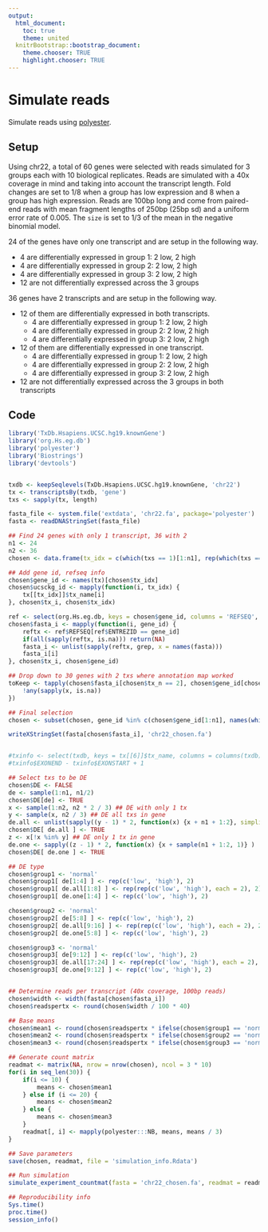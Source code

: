```yaml
---
output:
  html_document:
    toc: true
    theme: united
  knitrBootstrap::bootstrap_document:
    theme.chooser: TRUE
    highlight.chooser: TRUE
---
```


Simulate reads
==============

Simulate reads using [polyester](http://www.bioconductor.org/packages/release/bioc/html/polyester.html).

## Setup

Using chr22, a total of 60 genes were selected with reads simulated for 3 groups each with 10 biological replicates. Reads are simulated with a 40x coverage in mind and taking into account the transcript length. Fold changes are set to 1/8 when a group has low expression and 8 when a group has high expression. Reads are 100bp long and come from paired-end reads with mean fragment lengths of 250bp (25bp sd) and a uniform error rate of 0.005. The `size` is set to 1/3 of the mean in the negative binomial model.

24 of the genes have only one transcript and are setup in the following way.

* 4 are differentially expressed in group 1: 2 low, 2 high
* 4 are differentially expressed in group 2: 2 low, 2 high
* 4 are differentially expressed in group 3: 2 low, 2 high
* 12 are not differentially expressed across the 3 groups

36 genes have 2 transcripts and are setup in the following way. 

* 12 of them are differentially expressed in both transcripts.
    * 4 are differentially expressed in group 1: 2 low, 2 high
    * 4 are differentially expressed in group 2: 2 low, 2 high
    * 4 are differentially expressed in group 3: 2 low, 2 high
* 12 of them are differentially expressed in one transcript.
    * 4 are differentially expressed in group 1: 2 low, 2 high
    * 4 are differentially expressed in group 2: 2 low, 2 high
    * 4 are differentially expressed in group 3: 2 low, 2 high
* 12 are not differentially expressed across the 3 groups in both transcripts

## Code

```r
library('TxDb.Hsapiens.UCSC.hg19.knownGene')
library('org.Hs.eg.db')
library('polyester')
library('Biostrings')
library('devtools')


txdb <- keepSeqlevels(TxDb.Hsapiens.UCSC.hg19.knownGene, 'chr22')
tx <- transcriptsBy(txdb, 'gene')
txs <- sapply(tx, length)

fasta_file <- system.file('extdata', 'chr22.fa', package='polyester')
fasta <- readDNAStringSet(fasta_file)

## Find 24 genes with only 1 transcript, 36 with 2
n1 <- 24
n2 <- 36
chosen <- data.frame(tx_idx = c(which(txs == 1)[1:n1], rep(which(txs == 2), each = 2)), tx_n = rep(c(1, 2), c(n1, 109 * 2)), tx_i = c(rep(1, n1), rep(1:2, 109)))

## Add gene id, refseq info
chosen$gene_id <- names(tx)[chosen$tx_idx]
chosen$ucsckg_id <- mapply(function(i, tx_idx) {
    tx[[tx_idx]]$tx_name[i]
}, chosen$tx_i, chosen$tx_idx)

ref <- select(org.Hs.eg.db, keys = chosen$gene_id, columns = 'REFSEQ', keytype = 'ENTREZID')
chosen$fasta_i <- mapply(function(i, gene_id) {
    reftx <- ref$REFSEQ[ref$ENTREZID == gene_id]
    if(all(sapply(reftx, is.na))) return(NA)
    fasta_i <- unlist(sapply(reftx, grep, x = names(fasta)))
    fasta_i[i]
}, chosen$tx_i, chosen$gene_id)

## Drop down to 30 genes with 2 txs where annotation map worked
toKeep <- tapply(chosen$fasta_i[chosen$tx_n == 2], chosen$gene_id[chosen$tx_n == 2], function(x) { 
    !any(sapply(x, is.na))
})

## Final selection
chosen <- subset(chosen, gene_id %in% c(chosen$gene_id[1:n1], names(which(toKeep)[1:36])))

writeXStringSet(fasta[chosen$fasta_i], 'chr22_chosen.fa')


#txinfo <- select(txdb, keys = tx[[6]]$tx_name, columns = columns(txdb), keytype = 'TXNAME')
#txinfo$EXONEND - txinfo$EXONSTART + 1

## Select txs to be DE
chosen$DE <- FALSE
de <- sample(1:n1, n1/2)
chosen$DE[de] <- TRUE
x <- sample(1:n2, n2 * 2 / 3) ## DE with only 1 tx
y <- sample(x, n2 / 3) ## DE all txs in gene
de.all <- unlist(sapply((y - 1) * 2, function(x) {x + n1 + 1:2}, simplify = FALSE))
chosen$DE[ de.all ] <- TRUE
z <- x[!x %in% y] ## DE only 1 tx in gene
de.one <- sapply((z - 1) * 2, function(x) {x + sample(n1 + 1:2, 1)} )
chosen$DE[ de.one ] <- TRUE

## DE type
chosen$group1 <- 'normal'
chosen$group1[ de[1:4] ] <- rep(c('low', 'high'), 2)
chosen$group1[ de.all[1:8] ] <- rep(rep(c('low', 'high'), each = 2), 2)
chosen$group1[ de.one[1:4] ] <- rep(c('low', 'high'), 2)

chosen$group2 <- 'normal'
chosen$group2[ de[5:8] ] <- rep(c('low', 'high'), 2)
chosen$group2[ de.all[9:16] ] <- rep(rep(c('low', 'high'), each = 2), 2)
chosen$group2[ de.one[5:8] ] <- rep(c('low', 'high'), 2)

chosen$group3 <- 'normal'
chosen$group3[ de[9:12] ] <- rep(c('low', 'high'), 2)
chosen$group3[ de.all[17:24] ] <- rep(rep(c('low', 'high'), each = 2), 2)
chosen$group3[ de.one[9:12] ] <- rep(c('low', 'high'), 2)


## Determine reads per transcript (40x coverage, 100bp reads)
chosen$width <- width(fasta[chosen$fasta_i])
chosen$readspertx <- round(chosen$width / 100 * 40)

## Base means
chosen$mean1 <- round(chosen$readspertx * ifelse(chosen$group1 == 'normal', 1, ifelse(chosen$group1 == 'high', 8, 1/8)))
chosen$mean2 <- round(chosen$readspertx * ifelse(chosen$group2 == 'normal', 1, ifelse(chosen$group2 == 'high', 8, 1/8)))
chosen$mean3 <- round(chosen$readspertx * ifelse(chosen$group3 == 'normal', 1, ifelse(chosen$group3 == 'high', 8, 1/8)))

## Generate count matrix
readmat <- matrix(NA, nrow = nrow(chosen), ncol = 3 * 10)
for(i in seq_len(30)) {
    if(i <= 10) {
        means <- chosen$mean1
    } else if (i <= 20) {
        means <- chosen$mean2    
    } else {
        means <- chosen$mean3
    }
    readmat[, i] <- mapply(polyester:::NB, means, means / 3)
}

## Save parameters
save(chosen, readmat, file = 'simulation_info.Rdata')

## Run simulation
simulate_experiment_countmat(fasta = 'chr22_chosen.fa', readmat = readmat, outdir = 'simulated_reads', fraglen = 250, fragsd = 25, readlen = 100, error_rate = 0.005, paired = TRUE, seed = '20141202')

## Reproducibility info
Sys.time()
proc.time()
session_info()
```
